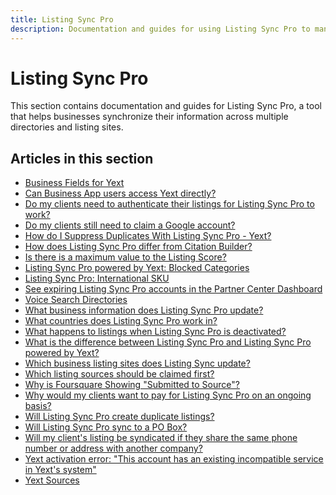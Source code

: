 ```yaml
---
title: Listing Sync Pro
description: Documentation and guides for using Listing Sync Pro to manage business listings across multiple directories
---
```


# Listing Sync Pro

This section contains documentation and guides for Listing Sync Pro, a tool that helps businesses synchronize their information across multiple directories and listing sites.

## Articles in this section

- [Business Fields for Yext](business-fields-for-yext)
- [Can Business App users access Yext directly?](can-business-app-users-access-yext-directly)
- [Do my clients need to authenticate their listings for Listing Sync Pro to work?](do-my-clients-need-to-authenticate-their-listings)
- [Do my clients still need to claim a Google account?](do-my-clients-still-need-to-claim-a-google-account)
- [How do I Suppress Duplicates With Listing Sync Pro - Yext?](suppress-duplicates-yext)
- [How does Listing Sync Pro differ from Citation Builder?](listing-sync-pro-vs-citation-builder)
- [Is there is a maximum value to the Listing Score?](listing-score-maximum)
- [Listing Sync Pro powered by Yext: Blocked Categories](listing-sync-pro-blocked-categories)
- [Listing Sync Pro: International SKU](listing-sync-pro-international-sku)
- [See expiring Listing Sync Pro accounts in the Partner Center Dashboard](see-expiring-listing-sync-pro-accounts)
- [Voice Search Directories](voice-search-directories)
- [What business information does Listing Sync Pro update?](what-business-information-does-listing-sync-pro-update)
- [What countries does Listing Sync Pro work in?](what-countries-does-listing-sync-pro-work-in)
- [What happens to listings when Listing Sync Pro is deactivated?](what-happens-when-listing-sync-pro-is-deactivated)
- [What is the difference between Listing Sync Pro and Listing Sync Pro powered by Yext?](difference-between-listing-sync-pro-versions)
- [Which business listing sites does Listing Sync update?](listing-sites)
- [Which listing sources should be claimed first?](which-listing-sources-should-be-claimed-first)
- [Why is Foursquare Showing "Submitted to Source"?](why-is-foursquare-showing-submitted-to-source)
- [Why would my clients want to pay for Listing Sync Pro on an ongoing basis?](why-would-my-clients-want-to-pay-for-listing-sync-pro-on-an-ongoing-basis)
- [Will Listing Sync Pro create duplicate listings?](will-listing-sync-pro-create-duplicate-listings)
- [Will Listing Sync Pro sync to a PO Box?](will-listing-sync-pro-sync-to-a-po-box)
- [Will my client's listing be syndicated if they share the same phone number or address with another company?](will-my-clients-listing-be-syndicated-if-they-share-the-same-phone-number-or-address-with-another-company)
- [Yext activation error: "This account has an existing incompatible service in Yext's system"](yext-activation-error-this-account-has-an-existing-incompatible-service-in-yexts-system)
- [Yext Sources](yext-sources)
